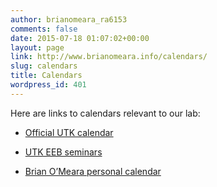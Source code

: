 ```yaml
---
author: brianomeara_ra6153
comments: false
date: 2015-07-18 01:07:02+00:00
layout: page
link: http://www.brianomeara.info/calendars/
slug: calendars
title: Calendars
wordpress_id: 401
---
```


Here are links to calendars relevant to our lab:




  * [Official UTK calendar](http://registrar.utk.edu/academic_calendar/)


  * [UTK EEB seminars](http://eeb.bio.utk.edu/seminars.asp)


  * [Brian O'Meara personal calendar](http://www.brianomeara.info/calendars/omeara)


